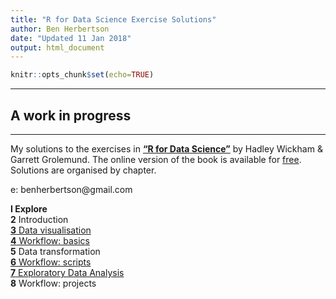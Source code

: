 ```yaml
---
title: "R for Data Science Exercise Solutions"
author: Ben Herbertson
date: "Updated 11 Jan 2018"
output: html_document
---
```


```r
knitr::opts_chunk$set(echo=TRUE)
```
***
## A work in progress
***
My solutions to the exercises in [**"R for Data Science"**](https://www.amazon.com/R-Data-Science-Hadley-Wickham/dp/1491910399/ref=as_li_ss_tl?ie=UTF8&qid=1469550189&sr=8-1&keywords=R+for+data+science&linkCode=sl1&tag=devtools-20&linkId=6fe0069f9605cf847ed96c191f4e84dd) by Hadley Wickham & Garrett Grolemund. The online version of the book is available for [free](http://r4ds.had.co.nz/). Solutions are organised by chapter.

e: benherbertson@gmail.com

**I Explore**  
**2** Introduction  
[**3** Data visualisation](https://benherbertson.github.io/r4ds-solutions/data-visualisation.html)  
[**4** Workflow: basics](https://benherbertson.github.io/r4ds-solutions/workflow-basics.html)  
**5** Data transformation  
[**6** Workflow: scripts](https://benherbertson.github.io/r4ds-solutions/workflow-scripts.html)  
[**7** Exploratory Data Analysis](https://benherbertson.github.io/r4ds-solutions/exploratory-data-analysis.html)  
**8** Workflow: projects 